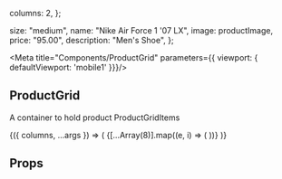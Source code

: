 

  columns: 2,
  };
  
  
  size: "medium",
  name: "Nike Air Force 1 '07 LX",
  image: productImage,
  price: "95.00",
  description: "Men's Shoe",
};

<Meta title="Components/ProductGrid" parameters={{
    viewport: {
      defaultViewport: 'mobile1'
    }}}/>

## ProductGrid

 A container to hold product ProductGridItems

<Canvas>
  <Story name="Default" args={args}>
    {({ columns, ...args }) => (
      <ProductGrid columns={columns}>
        {[...Array(8)].map((e, i) => (
          <ProductGridItem key={i} {...ProductGridItemArgs} />
        ))}
      </ProductGrid>
    )}
  </Story>
</Canvas>

## Props

<ArgsTable of={ProductGrid} />
